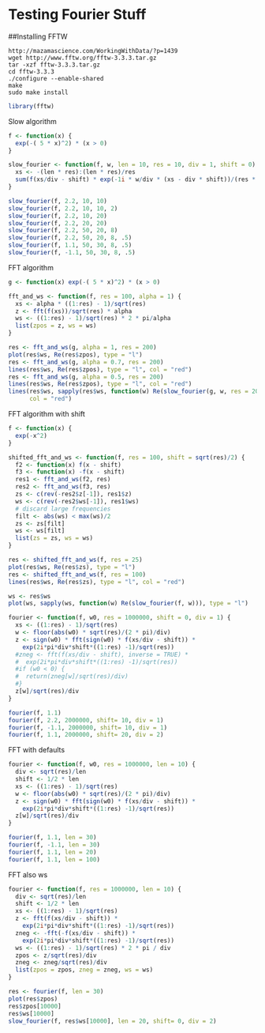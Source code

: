 Testing Fourier Stuff
========================================================

##Installing FFTW
```
http://mazamascience.com/WorkingWithData/?p=1439
wget http://www.fftw.org/fftw-3.3.3.tar.gz
tar -xzf fftw-3.3.3.tar.gz
cd fftw-3.3.3
./configure --enable-shared
make
sudo make install
```

```r
library(fftw)
```

Slow algorithm

```r
f <- function(x) {
  exp(-( 5 * x)^2) * (x > 0)
}

slow_fourier <- function(f, w, len = 10, res = 10, div = 1, shift = 0) {
  xs <- -(len * res):(len * res)/res
  sum(f(xs/div - shift) * exp(-1i * w/div * (xs - div * shift))/(res * div))
}

slow_fourier(f, 2.2, 10, 10)
slow_fourier(f, 2.2, 10, 10, 2)
slow_fourier(f, 2.2, 10, 20)
slow_fourier(f, 2.2, 20, 20)
slow_fourier(f, 2.2, 50, 20, 8)
slow_fourier(f, 2.2, 50, 20, 8, .5)
slow_fourier(f, 1.1, 50, 30, 8, .5)
slow_fourier(f, -1.1, 50, 30, 8, .5)
```

FFT algorithm
```r
g <- function(x) exp(-( 5 * x)^2) * (x > 0)

fft_and_ws <- function(f, res = 100, alpha = 1) {
  xs <- alpha * ((1:res) - 1)/sqrt(res)
  z <- fft(f(xs))/sqrt(res) * alpha
  ws <- ((1:res) - 1)/sqrt(res) * 2 * pi/alpha
  list(zpos = z, ws = ws)
}

res <- fft_and_ws(g, alpha = 1, res = 200)
plot(res$ws, Re(res$zpos), type = "l")
res <- fft_and_ws(g, alpha = 0.7, res = 200)
lines(res$ws, Re(res$zpos), type = "l", col = "red")
res <- fft_and_ws(g, alpha = 0.5, res = 200)
lines(res$ws, Re(res$zpos), type = "l", col = "red")
lines(res$ws, sapply(res$ws, function(w) Re(slow_fourier(g, w, res = 20, len = 30))),
      col = "red")
```


FFT algorithm with shift
```r
f <- function(x) {
  exp(-x^2)
}

shifted_fft_and_ws <- function(f, res = 100, shift = sqrt(res)/2) {
  f2 <- function(x) f(x - shift)
  f3 <- function(x) -f(x - shift)
  res1 <- fft_and_ws(f2, res)
  res2 <- fft_and_ws(f3, res)
  zs <- c(rev(-res2$z[-1]), res1$z)
  ws <- c(rev(-res2$ws[-1]), res1$ws)
  # discard large frequencies
  filt <- abs(ws) < max(ws)/2
  zs <- zs[filt]
  ws <- ws[filt]
  list(zs = zs, ws = ws)
}

res <- shifted_fft_and_ws(f, res = 25)
plot(res$ws, Re(res$zs), type = "l")
res <- shifted_fft_and_ws(f, res = 100)
lines(res$ws, Re(res$zs), type = "l", col = "red")

ws <- res$ws
plot(ws, sapply(ws, function(w) Re(slow_fourier(f, w))), type = "l")
```


```r
fourier <- function(f, w0, res = 1000000, shift = 0, div = 1) {
  xs <- ((1:res) - 1)/sqrt(res)
  w <- floor(abs(w0) * sqrt(res)/(2 * pi)/div)
  z <- sign(w0) * fft(sign(w0) * f(xs/div - shift)) *
    exp(2i*pi*div*shift*((1:res) -1)/sqrt(res))
  #zneg <- fft(f(xs/div - shift), inverse = TRUE) *
  #  exp(2i*pi*div*shift*((1:res) -1)/sqrt(res))
  #if (w0 < 0) {
  #  return(zneg[w]/sqrt(res)/div)
  #}
  z[w]/sqrt(res)/div
}

fourier(f, 1.1)
fourier(f, 2.2, 2000000, shift= 10, div = 1)
fourier(f, -1.1, 2000000, shift= 10, div = 1)
fourier(f, 1.1, 2000000, shift= 20, div = 2)

```

FFT with defaults
```r
fourier <- function(f, w0, res = 1000000, len = 10) {
  div <- sqrt(res)/len
  shift <- 1/2 * len
  xs <- ((1:res) - 1)/sqrt(res)
  w <- floor(abs(w0) * sqrt(res)/(2 * pi)/div)
  z <- sign(w0) * fft(sign(w0) * f(xs/div - shift)) *
    exp(2i*pi*div*shift*((1:res) -1)/sqrt(res))
  z[w]/sqrt(res)/div
}

fourier(f, 1.1, len = 30)
fourier(f, -1.1, len = 30)
fourier(f, 1.1, len = 20)
fourier(f, 1.1, len = 100)

```


FFT also ws
```r
fourier <- function(f, res = 1000000, len = 10) {
  div <- sqrt(res)/len
  shift <- 1/2 * len
  xs <- ((1:res) - 1)/sqrt(res)
  z <- fft(f(xs/div - shift)) *
    exp(2i*pi*div*shift*((1:res) -1)/sqrt(res))
  zneg <- -fft(-f(xs/div - shift)) *
    exp(2i*pi*div*shift*((1:res) -1)/sqrt(res))
  ws <- ((1:res) - 1)/sqrt(res) * 2 * pi / div
  zpos <- z/sqrt(res)/div
  zneg <- zneg/sqrt(res)/div
  list(zpos = zpos, zneg = zneg, ws = ws)
}

res <- fourier(f, len = 30)
plot(res$zpos)
res$zpos[10000]
res$ws[10000]
slow_fourier(f, res$ws[10000], len = 20, shift= 0, div = 2)
```
